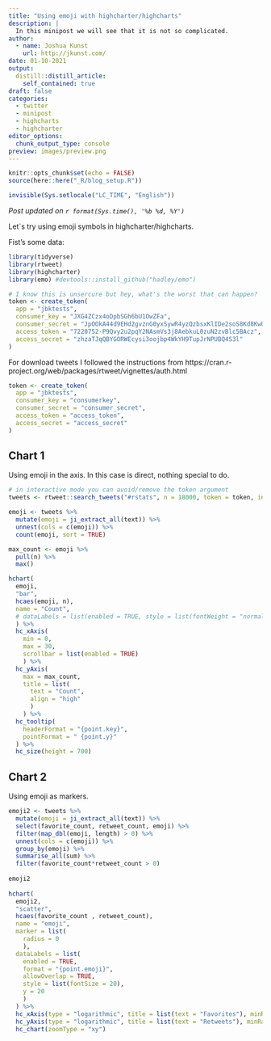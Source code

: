 ```yaml
---
title: "Using emoji with highcharter/highcharts"
description: |
  In this minipost we will see that it is not so complicated.
author:
  - name: Joshua Kunst
    url: http://jkunst.com/
date: 01-10-2021
output:
  distill::distill_article:
    self_contained: true
draft: false
categories:
  - twitter
  - minipost
  - highcharts
  - highcharter      
editor_options: 
  chunk_output_type: console
preview: images/preview.png
---
```



```r
knitr::opts_chunk$set(echo = FALSE)
source(here::here("_R/blog_setup.R"))
```

```r
invisible(Sys.setlocale("LC_TIME", "English"))
```

_Post updated on `r format(Sys.time(), '%b %d, %Y')`_

Let`s try using emoji symbols in highcharter/highcharts.

Fist's some data:

```r
library(tidyverse)
library(rtweet)
library(highcharter)
library(emo) #devtools::install_github("hadley/emo")
```


```r
# I know this is unsercure but hey, what's the worst that can happen?
token <- create_token(
  app = "jbktests",
  consumer_key = "JXG4ZCzx4oDpbSGh6bU1OwZFa",
  consumer_secret = "JpOOkA44d9EHd2gvznG0yxSywR4yzQzbsxKlIDe2soS8Kd8KwU",
  access_token = "7220752-P9Qvy2u2pqY2NAsmVs3j8AebkuL0zuN2zvBlc5BAcz",
  access_secret = "zhzaTJqQBYGORWEcysi3oojbp4WkYH9TupJrNPUBQ4S3l"
)
```

For download tweets I followed the instructions from https://cran.r-project.org/web/packages/rtweet/vignettes/auth.html

```r
token <- create_token(
  app = "jbktests",
  consumer_key = "consumerkey",
  consumer_secret = "consumer_secret",
  access_token = "access_token",
  access_secret = "access_secret"
)
```

## Chart 1

Using emoji in the axis. In this case is direct, nothing special to do.

```r
# in interactive mode you can avoid/remove the token argument
tweets <- rtweet::search_tweets("#rstats", n = 18000, token = token, include_rts = FALSE)

emoji <- tweets %>%
  mutate(emoji = ji_extract_all(text)) %>%
  unnest(cols = c(emoji)) %>%
  count(emoji, sort = TRUE) 

max_count <- emoji %>% 
  pull(n) %>% 
  max()
```


```r
hchart(
  emoji, 
  "bar",
  hcaes(emoji, n), 
  name = "Count",
  # dataLabels = list(enabled = TRUE, style = list(fontWeight = "normal"))
  ) %>% 
  hc_xAxis(
    min = 0,
    max = 30,
    scrollbar = list(enabled = TRUE)
    ) %>% 
  hc_yAxis(
    max = max_count,
    title = list(
      text = "Count",
      align = "high"
      )
    ) %>% 
  hc_tooltip(
    headerFormat = "{point.key}",
    pointFormat = " {point.y}"
  ) %>% 
  hc_size(height = 700)
```

## Chart 2

Using emoji as markers.

```r
emoji2 <- tweets %>%
  mutate(emoji = ji_extract_all(text)) %>%
  select(favorite_count, retweet_count, emoji) %>% 
  filter(map_dbl(emoji, length) > 0) %>% 
  unnest(cols = c(emoji)) %>% 
  group_by(emoji) %>% 
  summarise_all(sum) %>% 
  filter(favorite_count*retweet_count > 0) 
  
emoji2
  
hchart(
  emoji2,
  "scatter", 
  hcaes(favorite_count , retweet_count),
  name = "emoji",
  marker = list(
    radius = 0
    ),
  dataLabels = list(
    enabled = TRUE,
    format = "{point.emoji}", 
    allowOverlap = TRUE,
    style = list(fontSize = 20),
    y = 20
    )
  ) %>% 
  hc_xAxis(type = "logarithmic", title = list(text = "Favorites"), minRange = 1) %>% 
  hc_yAxis(type = "logarithmic", title = list(text = "Retweets"), minRange = 1) %>% 
  hc_chart(zoomType = "xy")
```


